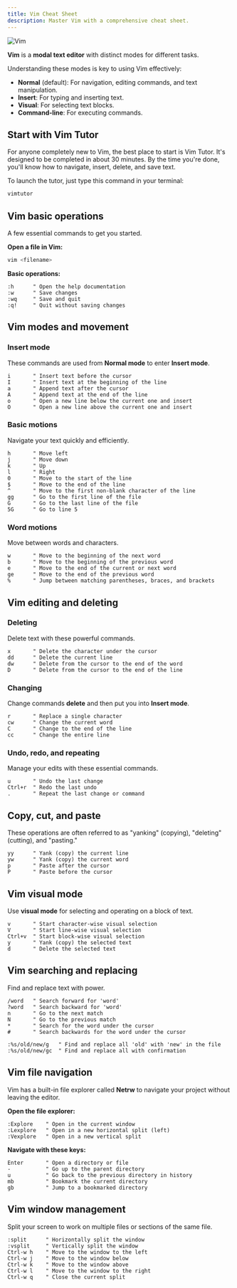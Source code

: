 ```yaml
---
title: Vim Cheat Sheet
description: Master Vim with a comprehensive cheat sheet.
---
```


![Vim](../../../assets/vim.png)

**Vim** is a **modal text editor** with distinct modes for different tasks.

Understanding these modes is key to using Vim effectively:

- **Normal** (default): For navigation, editing commands, and text manipulation.
- **Insert**: For typing and inserting text.
- **Visual**: For selecting text blocks.
- **Command-line**: For executing commands.

## Start with Vim Tutor

For anyone completely new to Vim, the best place to start is Vim Tutor. It's designed to be completed in about 30 minutes. By the time you're done, you'll know how to navigate, insert, delete, and save text.

To launch the tutor, just type this command in your terminal:

```bash
vimtutor
```

## Vim basic operations

A few essential commands to get you started.

**Open a file in Vim:**

```bash
vim <filename>
```

**Basic operations:**

```
:h      " Open the help documentation
:w      " Save changes
:wq     " Save and quit
:q!     " Quit without saving changes
```

## Vim modes and movement

### Insert mode

These commands are used from **Normal mode** to enter **Insert mode**.

```
i       " Insert text before the cursor
I       " Insert text at the beginning of the line
a       " Append text after the cursor
A       " Append text at the end of the line
o       " Open a new line below the current one and insert
O       " Open a new line above the current one and insert
```

### Basic motions

Navigate your text quickly and efficiently.

```
h       " Move left
j       " Move down
k       " Up
l       " Right
0       " Move to the start of the line
$       " Move to the end of the line
^       " Move to the first non-blank character of the line
gg      " Go to the first line of the file
G       " Go to the last line of the file
5G      " Go to line 5
```

### Word motions

Move between words and characters.

```
w       " Move to the beginning of the next word
b       " Move to the beginning of the previous word
e       " Move to the end of the current or next word
ge      " Move to the end of the previous word
%       " Jump between matching parentheses, braces, and brackets
```

## Vim editing and deleting

### Deleting

Delete text with these powerful commands.

```
x       " Delete the character under the cursor
dd      " Delete the current line
dw      " Delete from the cursor to the end of the word
D       " Delete from the cursor to the end of the line
```

### Changing

Change commands **delete** and then put you into **Insert mode**.

```
r       " Replace a single character
cw      " Change the current word
C       " Change to the end of the line
cc      " Change the entire line
```

### Undo, redo, and repeating

Manage your edits with these essential commands.

```
u       " Undo the last change
Ctrl+r  " Redo the last undo
.       " Repeat the last change or command
```

## Copy, cut, and paste

These operations are often referred to as "yanking" (copying), "deleting" (cutting), and "pasting."

```
yy      " Yank (copy) the current line
yw      " Yank (copy) the current word
p       " Paste after the cursor
P       " Paste before the cursor
```

## Vim visual mode

Use **visual mode** for selecting and operating on a block of text.

```
v       " Start character-wise visual selection
V       " Start line-wise visual selection
Ctrl+v  " Start block-wise visual selection
y       " Yank (copy) the selected text
d       " Delete the selected text
```

## Vim searching and replacing

Find and replace text with power.

```
/word   " Search forward for 'word'
?word   " Search backward for 'word'
n       " Go to the next match
N       " Go to the previous match
*       " Search for the word under the cursor
#       " Search backwards for the word under the cursor

:%s/old/new/g   " Find and replace all 'old' with 'new' in the file
:%s/old/new/gc  " Find and replace all with confirmation
```

## Vim file navigation

Vim has a built-in file explorer called **Netrw** to navigate your project without leaving the editor.

**Open the file explorer:**

```
:Explore    " Open in the current window
:Lexplore   " Open in a new horizontal split (left)
:Vexplore   " Open in a new vertical split
```

**Navigate with these keys:**

```
Enter       " Open a directory or file
-           " Go up to the parent directory
u           " Go back to the previous directory in history
mb          " Bookmark the current directory
gb          " Jump to a bookmarked directory
```

## Vim window management

Split your screen to work on multiple files or sections of the same file.

```
:split      " Horizontally split the window
:vsplit     " Vertically split the window
Ctrl-w h    " Move to the window to the left
Ctrl-w j    " Move to the window below
Ctrl-w k    " Move to the window above
Ctrl-w l    " Move to the window to the right
Ctrl-w q    " Close the current split
```
